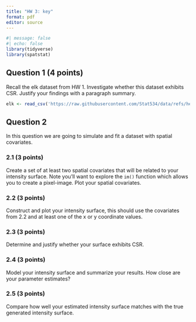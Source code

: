 ```yaml
---
title: "HW 3: key"
format: pdf
editor: source
---
```


```r
#| message: false
#| echo: false
library(tidyverse)
library(spatstat)
```

## Question 1 (4 points)

Recall the elk dataset from HW 1. Investigate whether this dataset exhibits CSR. Justify your findings with a paragraph summary.

```r
elk <- read_csv('https://raw.githubusercontent.com/Stat534/data/refs/heads/main/elk.csv')
```

## Question 2

In this question we are going to simulate and fit a dataset with spatial covariates.

### 2.1 (3 points)

Create a set of at least two spatial covariates that will be related to your intensity surface. Note you'll want to explore the `im()` function which allows you to create a pixel-image. Plot your spatial covariates.


### 2.2 (3 points)

Construct and plot your intensity surface, this should use the covariates from 2.2 and at least one of the x or y coordinate values.

### 2.3 (3 points)

Determine and justify whether your surface exhibits CSR.

### 2.4 (3 points)

Model your intensity surface and summarize your results. How close are your parameter estimates?

### 2.5 (3 points)

Compare how well your estimated intensity surface matches with the true generated intensity surface.
